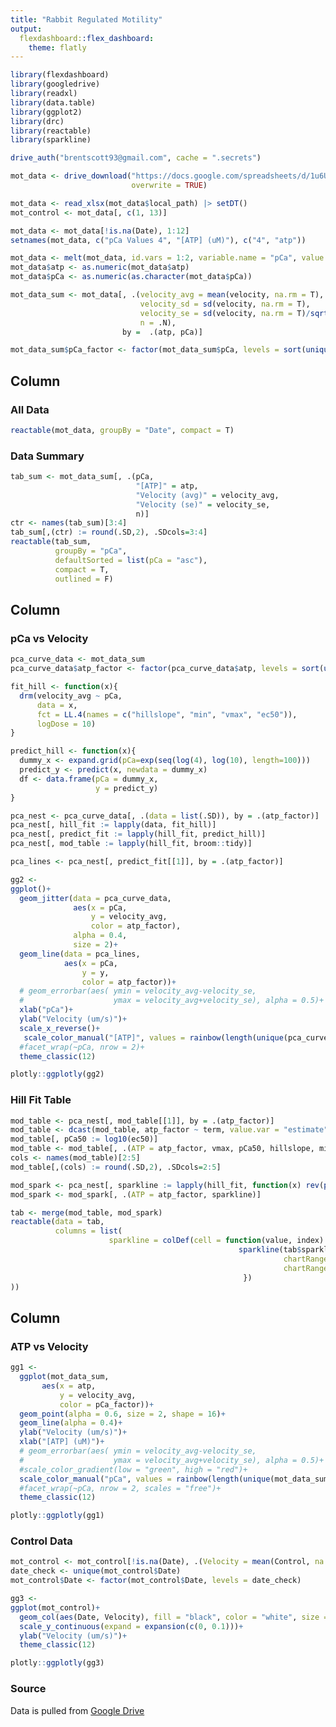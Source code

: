 ```yaml
---
title: "Rabbit Regulated Motility"
output: 
  flexdashboard::flex_dashboard:
    theme: flatly
---
```


```r
library(flexdashboard)
library(googledrive)
library(readxl)
library(data.table)
library(ggplot2)
library(drc)
library(reactable)
library(sparkline)

drive_auth("brentscott93@gmail.com", cache = ".secrets")

mot_data <- drive_download("https://docs.google.com/spreadsheets/d/1u6UqkXUFKxWdt6S1wfXKFidYem-1kz-6/edit#gid=369763083",
                           overwrite = TRUE)

mot_data <- read_xlsx(mot_data$local_path) |> setDT()
mot_control <- mot_data[, c(1, 13)]

mot_data <- mot_data[!is.na(Date), 1:12]
setnames(mot_data, c("pCa Values 4", "[ATP] (uM)"), c("4", "atp"))

mot_data <- melt(mot_data, id.vars = 1:2, variable.name = "pCa", value.name = "velocity")
mot_data$atp <- as.numeric(mot_data$atp)
mot_data$pCa <- as.numeric(as.character(mot_data$pCa))

mot_data_sum <- mot_data[, .(velocity_avg = mean(velocity, na.rm = T),
                             velocity_sd = sd(velocity, na.rm = T),
                             velocity_se = sd(velocity, na.rm = T)/sqrt(.N),
                             n = .N),
                         by =  .(atp, pCa)]

mot_data_sum$pCa_factor <- factor(mot_data_sum$pCa, levels = sort(unique(mot_data_sum$pCa)))

```


Column {.tabset}
-------------------------------------

### All Data
```r
reactable(mot_data, groupBy = "Date", compact = T)
```

### Data Summary
```r
tab_sum <- mot_data_sum[, .(pCa,
                            "[ATP]" = atp, 
                            "Velocity (avg)" = velocity_avg, 
                            "Velocity (se)" = velocity_se, 
                            n)]
ctr <- names(tab_sum)[3:4]
tab_sum[,(ctr) := round(.SD,2), .SDcols=3:4]
reactable(tab_sum,
          groupBy = "pCa", 
          defaultSorted = list(pCa = "asc"),
          compact = T,
          outlined = F)
```


Column 
-------------------------------------

### pCa vs Velocity

```r

pca_curve_data <- mot_data_sum
pca_curve_data$atp_factor <- factor(pca_curve_data$atp, levels = sort(unique(pca_curve_data$atp), decreasing = TRUE))

fit_hill <- function(x){
  drm(velocity_avg ~ pCa, 
      data = x, 
      fct = LL.4(names = c("hillslope", "min", "vmax", "ec50")), 
      logDose = 10)
}

predict_hill <- function(x){
  dummy_x <- expand.grid(pCa=exp(seq(log(4), log(10), length=100)))
  predict_y <- predict(x, newdata = dummy_x)
  df <- data.frame(pCa = dummy_x,
                   y = predict_y)
}

pca_nest <- pca_curve_data[, .(data = list(.SD)), by = .(atp_factor)]
pca_nest[, hill_fit := lapply(data, fit_hill)]
pca_nest[, predict_fit := lapply(hill_fit, predict_hill)]
pca_nest[, mod_table := lapply(hill_fit, broom::tidy)]

pca_lines <- pca_nest[, predict_fit[[1]], by = .(atp_factor)]

gg2 <-
ggplot()+
  geom_jitter(data = pca_curve_data,
              aes(x = pCa, 
                  y = velocity_avg, 
                  color = atp_factor),
              alpha = 0.4,
              size = 2)+
  geom_line(data = pca_lines,
            aes(x = pCa,
                y = y, 
                color = atp_factor))+
  # geom_errorbar(aes( ymin = velocity_avg-velocity_se,
  #                    ymax = velocity_avg+velocity_se), alpha = 0.5)+
  xlab("pCa")+
  ylab("Velocity (um/s)")+
  scale_x_reverse()+
   scale_color_manual("[ATP]", values = rainbow(length(unique(pca_curve_data$atp_factor))))+
  #facet_wrap(~pCa, nrow = 2)+
  theme_classic(12)

plotly::ggplotly(gg2)
```


### Hill Fit Table
```r
mod_table <- pca_nest[, mod_table[[1]], by = .(atp_factor)]
mod_table <- dcast(mod_table, atp_factor ~ term, value.var = "estimate")
mod_table[, pCa50 := log10(ec50)]
mod_table <- mod_table[, .(ATP = atp_factor, vmax, pCa50, hillslope, min)]
cols <- names(mod_table)[2:5]
mod_table[,(cols) := round(.SD,2), .SDcols=2:5]

mod_spark <- pca_nest[, sparkline := lapply(hill_fit, function(x) rev(predict(x, newdata = data.frame(pCa=seq(4, 10, by = 0.01)))))] 
mod_spark <- mod_spark[, .(ATP = atp_factor, sparkline)]

tab <- merge(mod_table, mod_spark)
reactable(data = tab, 
          columns = list(
                      sparkline = colDef(cell = function(value, index) {
                                                   sparkline(tab$sparkline[[index]],
                                                             chartRangeMin = min(tab$min), 
                                                             chartRangeMax = max(tab$vmax))
                                                    })
))

```

Column
-----------------------------------------

### ATP vs Velocity
```r

gg1 <- 
  ggplot(mot_data_sum, 
       aes(x = atp, 
           y = velocity_avg, 
           color = pCa_factor))+
  geom_point(alpha = 0.6, size = 2, shape = 16)+
  geom_line(alpha = 0.4)+
  ylab("Velocity (um/s)")+
  xlab("[ATP] (uM)")+
  # geom_errorbar(aes( ymin = velocity_avg-velocity_se,
  #                    ymax = velocity_avg+velocity_se), alpha = 0.5)+
  #scale_color_gradient(low = "green", high = "red")+
  scale_color_manual("pCa", values = rainbow(length(unique(mot_data_sum$pCa_factor))))+
  #facet_wrap(~pCa, nrow = 2, scales = "free")+
  theme_classic(12)

plotly::ggplotly(gg1)
```

### Control Data 

```r
mot_control <- mot_control[!is.na(Date), .(Velocity = mean(Control, na.rm = T)), by = "Date"]
date_check <- unique(mot_control$Date)
mot_control$Date <- factor(mot_control$Date, levels = date_check)

gg3 <- 
ggplot(mot_control)+
  geom_col(aes(Date, Velocity), fill = "black", color = "white", size = 1, width = 0.75)+
  scale_y_continuous(expand = expansion(c(0, 0.1)))+
  ylab("Velocity (um/s)")+
  theme_classic(12)

plotly::ggplotly(gg3)
```
### Source {data-height=50}
Data is pulled from [Google Drive](https://docs.google.com/spreadsheets/d/1u6UqkXUFKxWdt6S1wfXKFidYem-1kz-6/edit#gid=369763083)

